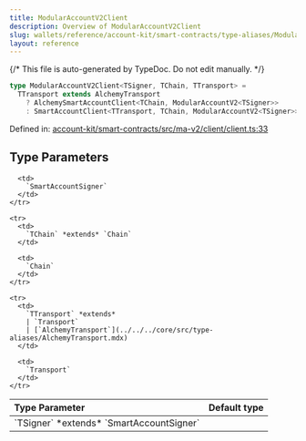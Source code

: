 ```yaml
---
title: ModularAccountV2Client
description: Overview of ModularAccountV2Client
slug: wallets/reference/account-kit/smart-contracts/type-aliases/ModularAccountV2Client
layout: reference
---
```


{/* This file is auto-generated by TypeDoc. Do not edit manually. */}

```ts
type ModularAccountV2Client<TSigner, TChain, TTransport> =
  TTransport extends AlchemyTransport
    ? AlchemySmartAccountClient<TChain, ModularAccountV2<TSigner>>
    : SmartAccountClient<TTransport, TChain, ModularAccountV2<TSigner>>;
```

Defined in: [account-kit/smart-contracts/src/ma-v2/client/client.ts:33](https://github.com/alchemyplatform/aa-sdk/blob/0cc60e9f694c242d91befdaa2f26cdec3ee389c5/account-kit/smart-contracts/src/ma-v2/client/client.ts#L33)

## Type Parameters

<table>
  <thead>
    <tr>
      <th align="left">Type Parameter</th>
      <th align="left">Default type</th>
    </tr>
  </thead>

  <tbody>
    <tr>
      <td>
        `TSigner` *extends* `SmartAccountSigner`
      </td>

      <td>
        `SmartAccountSigner`
      </td>
    </tr>

    <tr>
      <td>
        `TChain` *extends* `Chain`
      </td>

      <td>
        `Chain`
      </td>
    </tr>

    <tr>
      <td>
        `TTransport` *extends*
        | `Transport`
        | [`AlchemyTransport`](../../../core/src/type-aliases/AlchemyTransport.mdx)
      </td>

      <td>
        `Transport`
      </td>
    </tr>

  </tbody>
</table>
